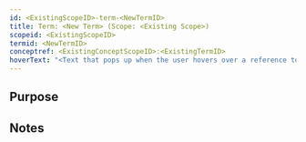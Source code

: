 ```yaml
---
id: <ExistingScopeID>-term-<NewTermID>
title: Term: <New Term> (Scope: <Existing Scope>)
scopeid: <ExistingScopeID>
termid: <NewTermID>
conceptref: <ExistingConceptScopeID>:<ExistingTermID>
hoverText: "<Text that pops up when the user hovers over a reference to this term>"
---
```

<!--A Term is a word or phrase that is used in at least one scope (context and/or for specific purposes) to refer to some concept.
Please fill in the placeholders in this file as follows:
- `<ExistingScopeID>`: machine readable text that identifies the scope in which this term is defined;
- `<Existing Scope>`: human readable text that identifies the scope in which this term is defined;
- `<NewTermID>`: machine readable text that identifies this term within <ExistingScopeID>;
- `<New Term>`: human readable text that identifies this term within <Existing Scope>;
- `<ExistingConceptScopeID>`: identifier of the scope in which the concept, to which the new term will refer, is known;
- `<ExistingTermID>`: machine readable identifier that identifies a concept within <ExistingConceptScopeID>
-->

## Purpose
<!--State the purpose(s) for which it is necessary (or at least: desirable) to define <New Term>.-->

## Notes
<!--Usually, the meaning of a term will not be _exactly_ the same as that of the concept to which it refers. Often, there are slight differences in meaning, or the term may emphasize specific characteristics of the concept, so as to accommodate specific needs of the scope in which it is defined. Please describe such deviations/emphasized characteristics in this section, and which needs that helps accommodate.-->

<!--
---
## Footnotes

[//]: # This (optional) section contains any footnotes that may have been specified in the text above.

[^1]: the text for footnote [^1] goes here.

-->